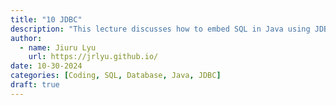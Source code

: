 ```yaml
---
title: "10 JDBC"
description: "This lecture discusses how to embed SQL in Java using JDBC. It covers the JDBC API, SQL Injection, and Prepared Statements."
author:
  - name: Jiuru Lyu
    url: https://jrlyu.github.io/
date: 10-30-2024
categories: [Coding, SQL, Database, Java, JDBC]
draft: true
---
```


